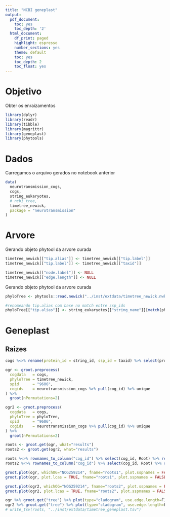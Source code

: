 ```yaml
---
title: "NCBI geneplast"
output:
  pdf_document:
    toc: yes
    toc_depth: '2'
  html_document:
    df_print: paged
    highlight: espresso
    number_sections: yes
    theme: default
    toc: yes
    toc_depth: 2
    toc_float: yes
---
```

# Objetivo
Obter os enraizamentos
```r
library(dplyr)
library(readr)
library(tibble)
library(magrittr)
library(geneplast)
library(phytools)
```

# Dados
Carregamos o arquivo gerados no notebook anterior
```r
data(
  neurotransmission_cogs,
  cogs,
  string_eukaryotes,
  # ncbi_tree,
  timetree_newick,
  package = "neurotransmission"
)
```

# Arvore
Gerando objeto phytool da arvore curada
```r
timetree_newick[["tip.alias"]] <- timetree_newick[["tip.label"]]
timetree_newick[["tip.label"]] <- timetree_newick[["taxid"]]

timetree_newick[["node.label"]] <- NULL
timetree_newick[["edge.length"]] <- NULL
```

Gerando objeto phytool da arvore curada
```r
phyloTree <- phytools::read.newick("../inst/extdata/timetree_newick.nwk")

#renomeando tip.alias com base no match entre ssp_ids
phyloTree[["tip.alias"]] <- string_eukaryotes[["string_name"]][match(phyloTree[["tip.label"]], string_eukaryotes[["taxid"]])]
```

# Geneplast
## Raizes
```r
cogs %<>% rename(protein_id = string_id, ssp_id = taxid) %>% select(protein_id, ssp_id, cog_id)

ogr <- groot.preprocess(
  cogdata   = cogs,
  phyloTree = timetree_newick,
  spid      = "9606",
  cogids    = neurotransmission_cogs %>% pull(cog_id) %>% unique
) %>%
  groot(nPermutations=2)

ogr2 <- groot.preprocess(
  cogdata   = cogs,
  phyloTree = phyloTree,
  spid      = "9606",
  cogids    = neurotransmission_cogs %>% pull(cog_id) %>% unique
) %>%
  groot(nPermutations=2)
```


```r
roots <- groot.get(ogr, what="results")
roots2 <- groot.get(ogr2, what="results")

roots %<>% rownames_to_column("cog_id") %>% select(cog_id, Root) %>% rename(timetree_root = Root)
roots2 %<>% rownames_to_column("cog_id") %>% select(cog_id, Root) %>% rename(timetree_root = Root)

groot.plot(ogr, whichOG="NOG259214", fname="roots1", plot.sspnames = FALSE)
groot.plot(ogr, plot.lcas = TRUE, fname="roots1", plot.sspnames = FALSE)

groot.plot(ogr2, whichOG="NOG259214", fname="roots2", plot.sspnames = FALSE)
groot.plot(ogr2, plot.lcas = TRUE, fname="roots2", plot.sspnames = FALSE)

ogr %>% groot.get("tree") %>% plot(type="cladogram", use.edge.length=F)
ogr2 %>% groot.get("tree") %>% plot(type="cladogram", use.edge.length=F)
# write_tsv(roots, "../inst/extdata/timetree_geneplast.tsv")
```
